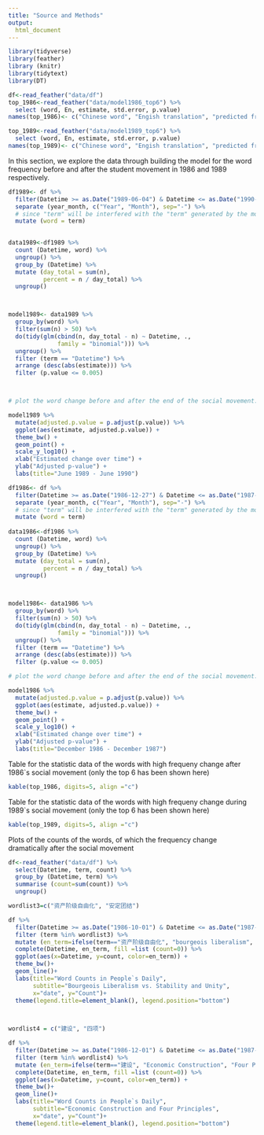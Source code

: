 ```yaml
---
title: "Source and Methods"
output:
  html_document
---
```


```r
library(tidyverse)
library(feather)
library (knitr)
library(tidytext)
library(DT)

df<-read_feather("data/df")
top_1986<-read_feather("data/model1986_top6") %>%
  select (word, En, estimate, std.error, p.value)
names(top_1986)<- c("Chinese word", "Engish translation", "predicted frequency","standard error", "p-value")

top_1989<-read_feather("data/model1989_top6") %>%
  select (word, En, estimate, std.error, p.value) 
names(top_1989)<- c("Chinese word", "Engish translation", "predicted frequency","standard error", "p-value")
```



In this section, we explore the data through building the model for the word frequency before and after the student movement in 1986 and 1989 respectively. 


```r
df1989<- df %>%
  filter(Datetime >= as.Date("1989-06-04") & Datetime <= as.Date("1990-06-04")) %>%
  separate (year_month, c("Year", "Month"), sep="-") %>%
  # since "term" will be interfered with the "term" generated by the models
  mutate (word = term)
  

data1989<-df1989 %>%
  count (Datetime, word) %>%
  ungroup() %>%
  group_by (Datetime) %>%
  mutate (day_total = sum(n),
          percent = n / day_total) %>%
  ungroup()



model1989<- data1989 %>%
  group_by(word) %>%
  filter(sum(n) > 50) %>%
  do(tidy(glm(cbind(n, day_total - n) ~ Datetime, .,
              family = "binomial"))) %>%
  ungroup() %>%
  filter (term == "Datetime") %>%
  arrange (desc(abs(estimate))) %>%
  filter (p.value <= 0.005)  



# plot the word change before and after the end of the social movement:

model1989 %>%
  mutate(adjusted.p.value = p.adjust(p.value)) %>%
  ggplot(aes(estimate, adjusted.p.value)) +
  theme_bw() + 
  geom_point() +
  scale_y_log10() +
  xlab("Estimated change over time") +
  ylab("Adjusted p-value") +
  labs(title="June 1989 - June 1990")


```
```r
df1986<- df %>%
  filter(Datetime >= as.Date("1986-12-27") & Datetime <= as.Date("1987-12-27")) %>%
  separate (year_month, c("Year", "Month"), sep="-") %>%
  # since "term" will be interfered with the "term" generated by the models
  mutate (word = term)
  
data1986<-df1986 %>%
  count (Datetime, word) %>%
  ungroup() %>%
  group_by (Datetime) %>%
  mutate (day_total = sum(n),
          percent = n / day_total) %>%
  ungroup()



model1986<- data1986 %>%
  group_by(word) %>%
  filter(sum(n) > 50) %>%
  do(tidy(glm(cbind(n, day_total - n) ~ Datetime, .,
              family = "binomial"))) %>%
  ungroup() %>%
  filter (term == "Datetime") %>%
  arrange (desc(abs(estimate))) %>%
  filter (p.value <= 0.005) 

# plot the word change before and after the end of the social movement:

model1986 %>%
  mutate(adjusted.p.value = p.adjust(p.value)) %>%
  ggplot(aes(estimate, adjusted.p.value)) +
  theme_bw() + 
  geom_point() +
  scale_y_log10() +
  xlab("Estimated change over time") +
  ylab("Adjusted p-value") +
  labs(title="December 1986 - December 1987")
```






Table for the statistic data of the words with high frequeny change after 1986`s social movement (only the top 6 has been shown here)
```r
kable(top_1986, digits=5, align ="c")

```


Table for the statistic data of the words with high frequeny change during 1989`s social movement (only the top 6 has been shown here)
```r
kable(top_1989, digits=5, align ="c")

```

Plots of the counts of the words, of which the frequency change dramatically after the social movement

```r
df<-read_feather("data/df") %>%
  select(Datetime, term, count) %>%
  group_by (Datetime, term) %>%
  summarise (count=sum(count)) %>%
  ungroup()

wordlist3=c("资产阶级自由化", "安定团结")

df %>%
  filter(Datetime >= as.Date("1986-10-01") & Datetime <= as.Date("1987-12-01")) %>%
  filter (term %in% wordlist3) %>%
  mutate (en_term=ifelse(term=="资产阶级自由化", "bourgeois liberalism", "stability and unity")) %>%
  complete(Datetime, en_term, fill =list (count=0)) %>%
  ggplot(aes(x=Datetime, y=count, color=en_term)) +
  theme_bw()+
  geom_line()+
  labs(title="Word Counts in People`s Daily", 
       subtitle="Bourgeois Liberalism vs. Stability and Unity",
       x="date", y="Count")+
  theme(legend.title=element_blank(), legend.position="bottom") 

 
```
```r
wordlist4 = c("建设", "四项")

df %>%
  filter(Datetime >= as.Date("1986-12-01") & Datetime <= as.Date("1987-12-01")) %>%
  filter (term %in% wordlist4) %>%
  mutate (en_term=ifelse(term=="建设", "Economic Construction", "Four Principles")) %>%
  complete(Datetime, en_term, fill =list (count=0)) %>%
  ggplot(aes(x=Datetime, y=count, color=en_term)) +
  theme_bw()+
  geom_line()+
  labs(title="Word Counts in People`s Daily", 
       subtitle="Economic Construction and Four Principles",
       x="date", y="Count")+
  theme(legend.title=element_blank(), legend.position="bottom") 
```






